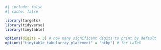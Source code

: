 <!-- Include at the start of every doc -->

```r
#| include: false
#| cache: false

library(targets)
library(tidyverse)
library(tinytable)

options(digits = 3) # how many significant digits to print by default
options("tinytable_tabularray_placement" = "htbp") # for LaTeX
```
